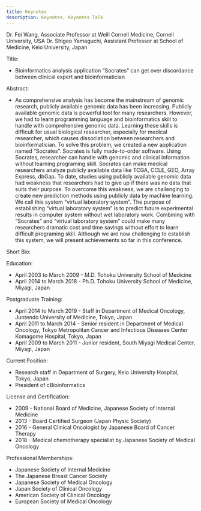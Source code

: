 ---
title: Keynotes
description: Keynotes, Keynotes Talk
---

<Accordion>
  <AccordionItem title="Dr. Fei Wang">
    Dr. Fei Wang, Associate Professor at Weill Cornell Medicine, Cornell University, USA
  </AccordionItem>

  <AccordionItem title="Dr. Shigeo Yamaguchi">
    Dr. Shigeo Yamaguchi, Assistant Professor at School of Medicine, Keio University, Japan

Title: 

- Bioinformatics analysis application “Socrates” can get over discordance between clinical expert and bioinformatician

Abstract: 

- As comprehensive analysis has become the mainstream of genomic research, publicly available genomic data has been increasing. Publicly available genomic data is powerful tool for many researchers. However, we had to learn programming language and bioinformatics skill to handle with comprehensive genomic data. Learning these skills is difficult for usual biological researcher, especially for medical researcher, which causes dissociation between researchers and bioinformatician. To solve this problem, we created a new application named “Socrates”. Socrates is fully made-to-order software. Using Socrates, researcher can handle with genomic and clinical information without learning programing skill. Socrates can make medical researchers analyze publicly available data like TCGA, CCLE, GEO, Array Express, dbGap. To date, studies using publicly available genomic data had weakness that researchers had to give up if there was no data that suits their purpose. To overcome this weakness, we are challenging to create new prediction methods using publicly data by machine learning. We call this system “virtual laboratory system”. The purpose of establishing “virtual laboratory system” is to predict future experimental results in computer system without wet laboratory work. Combining with “Socrates” and “virtual laboratory system” could make many researchers dramatic cost and time savings without effort to learn difficult programing skill. Although we are now challenging to establish this system, we will present achievements so far in this conference.

Short Bio:

Education:

- April 2003 to March 2009 - M.D. Tohoku University School of Medicine
- April 2014 to March 2018 - Ph.D. Tohoku University School of Medicine, Miyagi, Japan        
            
Postgraduate Training:

- April 2014 to March 2019 - Staff in Department of Medical Oncology, Juntendo University of Medicine, Tokyo, Japan
- April 2011 to March 2014 - Senior resident in Department of Medical Oncology, Tokyo Metropolitan Cancer and Infectious Diseases Center Komagome Hospital, Tokyo, Japan
- April 2009 to March 2011 - Junior resident, South Miyagi Medical Center, Miyagi, Japan
 
Current Position:

- Research staff in Department of Surgery, Keio University Hospital, Tokyo, Japan
- President of cBioinformatics
 
License and Certification:

- 2009 - National Board of Medicine, Japanese Society of Internal Medicine
- 2013 - Board Certified Surgeon (Japan Physic Society)
- 2016 - General Clinical Oncologist by Japanese Board of Cancer Therapy
- 2018 - Medical chemotherapy specialist by Japanese Society of Medical Oncology
 
Professional Memberships:

- Japanese Society of Internal Medicine
- The Japanese Breast Cancer Society
- Japanese Society of Medical Oncology
- Japan Society of Clinical Oncology
- American Society of Clinical Oncology
- European Society of Medical Oncology
  </AccordionItem>
</Accordion>